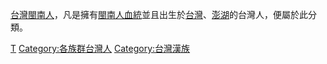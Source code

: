 [[台灣閩南人|台灣閩南人]]，凡是擁有[[閩南人|閩南人]][[血統|血統]]並且出生於[[台灣|台灣]]、[[澎湖|澎湖]]的台灣人，便屬於此分類。

[[Category:閩南裔|T]]
[[Category:各族群台灣人|Category:各族群台灣人]]
[[Category:台灣漢族|Category:台灣漢族]]